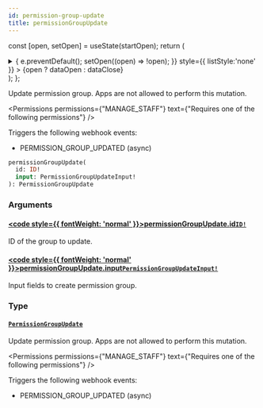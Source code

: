 ```yaml
---
id: permission-group-update
title: permissionGroupUpdate
---
```






const [open, setOpen] = useState(startOpen);
return (
<details {...(open ? { open: true } : {})} className="details" style={{ border:'none', boxShadow:'none', background:'var(--ifm-background-color)' }}>
<summary
onClick={(e) => {
e.preventDefault();
setOpen((open) => !open);
}}
style={{ listStyle:'none' }} >
{open ? dataOpen : dataClose}
</summary>
{open && children}
</details>
);
};

Update permission group. Apps are not allowed to perform this mutation.


<Permissions permissions={"MANAGE_STAFF"} text={"Requires one of the following permissions"} />


Triggers the following webhook events:

- PERMISSION_GROUP_UPDATED (async)

```graphql
permissionGroupUpdate(
  id: ID!
  input: PermissionGroupUpdateInput!
): PermissionGroupUpdate
```

### Arguments

#### [<code style={{ fontWeight: 'normal' }}>permissionGroupUpdate.<b>id</b></code>](#)<Bullet />[`ID!`](../../../api-reference/miscellaneous/scalars/id.mdx) <Badge class="badge badge--secondary" text="non-null"/> <Badge class="badge badge--secondary" text="scalar"/> <Badge class="badge badge--secondary" text="miscellaneous"/>

ID of the group to update.

#### [<code style={{ fontWeight: 'normal' }}>permissionGroupUpdate.<b>input</b></code>](#)<Bullet />[`PermissionGroupUpdateInput!`](../../../api-reference/users/inputs/permission-group-update-input.mdx) <Badge class="badge badge--secondary" text="non-null"/> <Badge class="badge badge--secondary" text="input"/> <Badge class="badge badge--secondary" text="users"/>

Input fields to create permission group.

### Type

#### [`PermissionGroupUpdate`](../../../api-reference/users/objects/permission-group-update.mdx) <Badge class="badge badge--secondary" text="object"/> <Badge class="badge badge--secondary" text="users"/>

Update permission group. Apps are not allowed to perform this mutation.


<Permissions permissions={"MANAGE_STAFF"} text={"Requires one of the following permissions"} />


Triggers the following webhook events:

- PERMISSION_GROUP_UPDATED (async)


